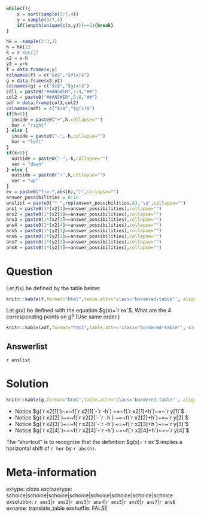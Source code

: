 ```r
while(T){
    x = sort(sample(3:7,4))
    y = sample(3:7,4)
    if(length(unique(c(x,y)))==5){break}
}

hk = -sample(2:3,2)
h = hk[1]
k = 0 #hk[2]
x2 = x-h
y2 = y+k
f = data.frame(x,y)
colnames(f) = c("$x$","$f(x)$")
g = data.frame(x2,y2)
colnames(g) = c("$x$","$g(x)$")
col1 = paste0("##ANSWER",1:4,"##")
col2 = paste0("##ANSWER",5:8,"##")
adf = data.frame(col1,col2)
colnames(adf) = c("$x$","$g(x)$")
if(h<0){
  inside = paste0("+",h,collapse="")
  hor = "right"
} else {
  inside = paste0("-",-h,collapse="")
  hor = "left"
}
if(k<0){
  outside = paste0("-",-k,collapse="")
  ver = "down"
} else {
  outside = paste0("+",k,collapse="")
  ver = "up"
}
ex = paste0("f(x-",abs(h),")",collapse="")
answer_possibilities = 0:10
anslist = paste0("* ",rep(answer_possibilities,8),"\n",collapse="")
ans1 = paste0(1*(x2[1]==answer_possibilities),collapse="")
ans2 = paste0(1*(x2[2]==answer_possibilities),collapse="")
ans3 = paste0(1*(x2[3]==answer_possibilities),collapse="")
ans4 = paste0(1*(x2[4]==answer_possibilities),collapse="")
ans5 = paste0(1*(y2[1]==answer_possibilities),collapse="")
ans6 = paste0(1*(y2[2]==answer_possibilities),collapse="")
ans7 = paste0(1*(y2[3]==answer_possibilities),collapse="")
ans8 = paste0(1*(y2[4]==answer_possibilities),collapse="")
```

Question
========

Let $f(x)$ be defined by the table below:

<style type="text/css" rel="stylesheet">
.bordered-table {
    border-collapse: collapse;
    border-spacing: 0;
    border:2px solid #000000;
}
.bordered-table th {
    border:2px solid #000000;
    padding: 4px;
}
.bordered-table td{
    border:2px solid #000000;
    padding: 4px;
}
</style>

```r
knitr::kable(f,format="html",table.attr='class="bordered-table"', align = "cc",row.names=F)
```

Let $g(x)$ be defined with the equation $g(x)=`r ex`$. What are the 4 corresponding points on $g$? (Use same order.)

```r
knitr::kable(adf,format="html",table.attr='class="bordered-table"', align = "cc",row.names=F)
```




Answerlist
--------
`r anslist`


Solution
========

<style type="text/css" rel="stylesheet">
.bordered-table {
    border-collapse: collapse;
    border-spacing: 0;
    border:2px solid #000000;
}
.bordered-table th {
    border:2px solid #000000;
    padding: 4px;
}
.bordered-table td{
    border:2px solid #000000;
    padding: 4px;
}
</style>

```r
knitr::kable(g,format="html",table.attr='class="bordered-table"', align = "cc",row.names=F)
```

* Notice $g(`r x2[1]`)~=~f(`r x2[1]`-`r -h`) ~=~f(`r x2[1]+h`)~=~`r y[1]`$
* Notice $g(`r x2[2]`)~=~f(`r x2[2]`-`r -h`) ~=~f(`r x2[2]+h`)~=~`r y[2]`$
* Notice $g(`r x2[3]`)~=~f(`r x2[3]`-`r -h`) ~=~f(`r x2[3]+h`)~=~`r y[3]`$
* Notice $g(`r x2[4]`)~=~f(`r x2[4]`-`r -h`) ~=~f(`r x2[4]+h`)~=~`r y[4]`$

The "shortcut" is to recognize that the definition $g(x)=`r ex`$ implies a horizontal shift of `r hor` by `r abs(h)`.

Meta-information
============
extype: cloze
exclozetype: schoice|schoice|schoice|schoice|schoice|schoice|schoice|schoice
exsolution: `r ans1`|`r ans2`|`r ans3`|`r ans4`|`r ans5`|`r ans6`|`r ans7`|`r ans8`
exname: translate_table
exshuffle: FALSE